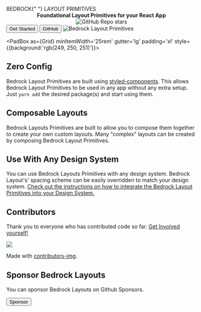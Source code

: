 
<Meta title="Bedrock Layout Primitives" />

<Stack gutter="xxl">
<Cover minHeight="40vh">
  <Split gutter="lg" switchAt="60rem">
    <Stack gutter='lg'>
      <Heading>
        BEDROCK{" "}
        <span style={{fontSize:'clamp(0.7rem, 10vw, 1.7rem)', lineHeight: "2rem", letterSpacing: "0.5ch" }}>
          LAYOUT PRIMITIVES
        </span>
      </Heading>
      <Center
        as="p"
        centerText
        style={{ fontSize: "clamp(0.7rem, 10vw, 1.5rem)" }}
      >
        <strong>Foundational Layout Primitives for your React App</strong>
      </Center>
      <Center as='a' href='https://github.com/Bedrock-Layouts/Bedrock/stargazers'>
        <img src='https://img.shields.io/github/stars/Bedrock-Layouts/Bedrock?style=social' alt='GitHub Repo stars'/>
      </Center>
      <Inline gutter="lg" justify="center">
        <Button primary as="a" href="/?path=/story/installation--page">
          Get Started
        </Button>
        <Button as="a" href="https://github.com/Bedrock-Layouts/Bedrock">
          GitHub
        </Button>
      </Inline>
    </Stack>
    <Frame>
      <img src={justLogo} alt="Bedrock Layout Primitives" />
    </Frame>

  </Split>
</Cover>

<PadBox as={Grid} minItemWidth='25rem' gutter='lg' padding='xl' style={{background:'rgb(249, 250, 251)'}}>
<div>

## Zero Config

Bedrock Layout Primitives are built using [styled-components](https://styled-components.com/). This allows Bedrock Layout Primitives to be used in any app without any extra setup. Just `yarn add` the desired package(s) and start using them.

</div>
<div>

## Composable Layouts

Bedrock Layouts Primitives are built to allow you to compose them together to create your own custom layouts. Many "complex" layouts can be created by composing Bedrock Layout Primitives.

</div>
<div>

## Use With Any Design System

You can use Bedrock Layouts Primitives with any design system. Bedrock Layout's' spacing scheme can be easily overridden to match your design system. [Check out the instructions on how to integrate the Bedrock Layout Primitives into your Design System.](/docs/spacing--page#integrating-with-your-design-system)

</div>
</PadBox>

<PadBox padding='xl'>

## Contributors

Thank you to everyone who has contributed code so far. [Get Involved yourself!](/docs/contributing--page)

<a href="https://github.com/Bedrock-Layouts/Bedrock/graphs/contributors">
  <img src="https://contrib.rocks/image?repo=Bedrock-Layouts/Bedrock" />
</a>

Made with [contributors-img](https://contrib.rocks).

## Sponsor Bedrock Layouts

You can sponsor Bedrock Layouts on Github Sponsors.

  <a href="https://github.com/sponsors/Bedrock-Layouts?o=sd&sc=t ">
    <Button
      style={{
        cursor: "pointer",
        maxWidth: "min-content",
      }}
    >
      Sponsor
    </Button>
  </a>
</PadBox>

</Stack>
